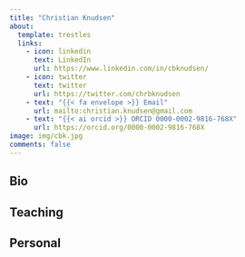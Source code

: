 ```yaml
---
title: "Christian Knudsen"
about:
  template: trestles
  links: 
    - icon: linkedin
      text: LinkedIn
      url: https://www.linkedin.com/in/cbknudsen/
    - icon: twitter
      text: twitter
      url: https://twitter.com/chrbknudsen
    - text: "{{< fa envelope >}} Email"
      url: mailto:christian.knudsen@gmail.com
    - text: "{{< ai orcid >}} ORCID 0000-0002-9816-768X"
      url: https://orcid.org/0000-0002-9816-768X
image: img/cbk.jpg
comments: false
---
```


## Bio

## Teaching

## Personal